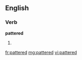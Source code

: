 ==English==

===Verb===
'''pattered'''

# {{past of|[[patter]]}}

[[fr:pattered]]
[[mg:pattered]]
[[vi:pattered]]